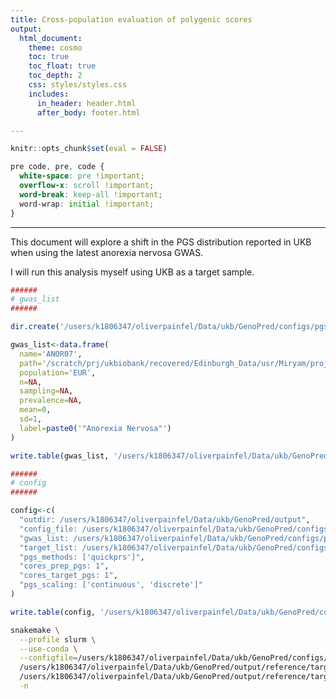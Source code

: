 ```yaml
---
title: Cross-population evaluation of polygenic scores
output: 
  html_document:
    theme: cosmo
    toc: true
    toc_float: true
    toc_depth: 2
    css: styles/styles.css
    includes:
      in_header: header.html
      after_body: footer.html

---
```


```r
knitr::opts_chunk$set(eval = FALSE)
```

```css
pre code, pre, code {
  white-space: pre !important;
  overflow-x: scroll !important;
  word-break: keep-all !important;
  word-wrap: initial !important;
}
```

***

This document will explore a shift in the PGS distribution reported in UKB when using the latest anorexia nervosa GWAS. 

I will run this analysis myself using UKB as a target sample.

```r
######
# gwas_list
######

dir.create('/users/k1806347/oliverpainfel/Data/ukb/GenoPred/configs/pgs_shift')

gwas_list<-data.frame(
  name='ANOR07',
  path='/scratch/prj/ukbiobank/recovered/Edinburgh_Data/usr/Miryam/project1/sum_stats/ANOR07.gz',
  population='EUR',
  n=NA,
  sampling=NA,
  prevalence=NA,
  mean=0,
  sd=1,
  label=paste0('"Anorexia Nervosa"')
)

write.table(gwas_list, '/users/k1806347/oliverpainfel/Data/ukb/GenoPred/configs/pgs_shift/gwas_list_all.txt', col.names = T, row.names = F, quote = F)

######
# config
######

config<-c(
  "outdir: /users/k1806347/oliverpainfel/Data/ukb/GenoPred/output",
  "config_file: /users/k1806347/oliverpainfel/Data/ukb/GenoPred/configs/pgs_shift/config.yaml",
  "gwas_list: /users/k1806347/oliverpainfel/Data/ukb/GenoPred/configs/pgs_shift/gwas_list_all.txt",
  "target_list: /users/k1806347/oliverpainfel/Data/ukb/GenoPred/configs/basic/target_list.txt",
  "pgs_methods: ['quickprs']",
  "cores_prep_pgs: 1",
  "cores_target_pgs: 1",
  "pgs_scaling: ['continuous', 'discrete']"
)

write.table(config, '/users/k1806347/oliverpainfel/Data/ukb/GenoPred/configs/pgs_shift/config.yaml', col.names = F, row.names = F, quote = F)

```


```bash
snakemake \
  --profile slurm \
  --use-conda \
  --configfile=/users/k1806347/oliverpainfel/Data/ukb/GenoPred/configs/pgs_shift/config.yaml \
  /users/k1806347/oliverpainfel/Data/ukb/GenoPred/output/reference/target_checks/ukb/target_pgs-TRANS.done \
  /users/k1806347/oliverpainfel/Data/ukb/GenoPred/output/reference/target_checks/ukb/target_pgs-EUR.done \
  -n
```
